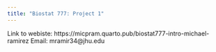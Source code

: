 ```yaml
---
title: "Biostat 777: Project 1"
---
```


Link to webiste: https://micpram.quarto.pub/biostat777-intro-michael-ramirez
Email: mramir34@jhu.edu
